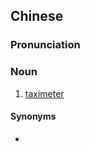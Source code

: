 {{also|计程表}}
==Chinese==
{{zh-forms|s=计程表|type=21}}

===Pronunciation===
{{zh-pron
|m=jìchéngbiǎo
|c=gai3 cing4 biu2
|cat=n
}}

===Noun===
{{zh-noun}}

# [[taximeter]]

====Synonyms====
* {{zh-l|計程器}}